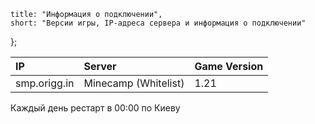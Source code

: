 	title: "Информация о подключении",
	short: "Версии игры, IP-адреса сервера и информация о подключении"
};

| IP                        | Server                   | Game Version |
| :------------------------ | :----------------------- | :----------- |
| smp.origg.in              | Minecamp (Whitelist)     | 1.21         |


Каждый день рестарт в 00:00 по Киеву
